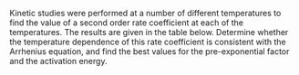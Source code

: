 Kinetic studies were performed at a number of different temperatures to find the value of a second order rate coefficient at each of the temperatures. The results are given in the table below. Determine whether the temperature dependence of this rate coefficient is consistent with the Arrhenius equation, and find the best values for the pre-exponential factor and the activation energy.
